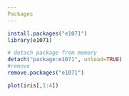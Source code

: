 ```yaml
---
Packages
---
```



```r
install.packages("e1071")
library(e1071)
```

```r
# detach package from memory
detach("package:e1071", unload=TRUE)
#remove
remove.packages("e1071")
```
```r
plot(iris[,1:4])
```



